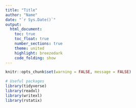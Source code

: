 ```yaml
---
title: "Title"
author: "Name"
date: "`r Sys.Date()`"
output: 
  html_document:
    toc: true
    toc_float: true
    number_sections: true
    theme: united
    highlight: breezedark
    code_folding: show
---
```


```r
knitr::opts_chunk$set(warning = FALSE, message = FALSE)
```

```r
# Useful packages
library(tidyverse)
library(readxl)
library(writexl)
library(rstatix)
```


 
 